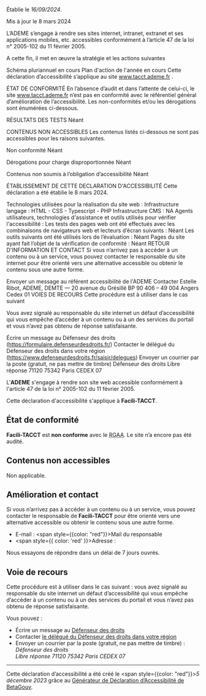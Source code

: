 Établie le _16/09/2024_.

Mis à jour le 8 mars 2024

L’ADEME s’engage à rendre ses sites internet, intranet, extranet et ses applications mobiles, etc. accessibles conformément à l’article 47 de la loi n° 2005-102 du 11 février 2005.

A cette fin, il met en œuvre la stratégie et les actions suivantes

Schéma pluriannuel en cours
Plan d'action de l'année en cours
Cette déclaration d’accessibilité s’applique au site www.tacct.ademe.fr .

ÉTAT DE CONFORMITÉ
En l’absence d’audit et dans l’attente de celui-ci, le site www.tacct.ademe.fr n’est pas en conformité avec le référentiel général d’amélioration de l’accessibilité. Les non-conformités et/ou les dérogations sont énumérées ci-dessous.

RÉSULTATS DES TESTS
Néant

CONTENUS NON ACCESSIBLES
Les contenus listés ci-dessous ne sont pas accessibles pour les raisons suivantes.

Non conformité
Néant

Dérogations pour charge disproportionnée
Néant

Contenus non soumis à l’obligation d’accessibilité
Néant

ÉTABLISSEMENT DE CETTE DECLARATION D'ACCESSIBILITÉ
Cette déclaration a été établie le 8 mars 2024.

Technologies utilisées pour la réalisation du site web :
Infrastructure langage : HTML - CSS - Typescript - PHP
Infrastructure CMS : NA
Agents utilisateurs, technologies d'assistance et outils utilisés pour vérifier l'accessibilité :
Les tests des pages web ont été effectués avec les combinaisons de navigateurs web et lecteurs d’écran suivants : Néant
Les outils suivants ont été utilisés lors de l’évaluation : Néant
Pages du site ayant fait l’objet de la vérification de conformité : Néant
RETOUR D'INFORMATION ET CONTACT
Si vous n’arrivez pas à accéder à un contenu ou à un service, vous pouvez contacter le responsable du site internet pour être orienté vers une alternative accessible ou obtenir le contenu sous une autre forme.

Envoyer un message au référent accessibilité de l'ADEME
Contacter Estelle Ribot, ADEME, DEMTE — 20 avenue du Grésillé BP 90 406 – 49 004 Angers Cedex 01
VOIES DE RECOURS
Cette procédure est à utiliser dans le cas suivant

Vous avez signalé au responsable du site internet un défaut d’accessibilité qui vous empêche d’accéder à un contenu ou à un des services du portail et vous n’avez pas obtenu de réponse satisfaisante.

Écrire un message au Défenseur des droits (https://formulaire.defenseurdesdroits.fr/)
Contacter le délégué du Défenseur des droits dans votre région (https://www.defenseurdesdroits.fr/saisir/delegues)
Envoyer un courrier par la poste (gratuit, ne pas mettre de timbre)
Défenseur des droits
Libre réponse 71120 75342 Paris CEDEX 07

L'**ADEME** s'engage à rendre son site web accessible conformément à l'article 47 de la loi n° 2005-102 du 11 février 2005.

Cette déclaration d'accessibilité s'applique à **Facili-TACCT**.

## État de conformité

**Facili-TACCT** est **non conforme** avec le <abbr title="Référentiel général d’amélioration de l’accessibilité">RGAA</abbr>. Le site n’a encore pas été audité.

## Contenus non accessibles

Non applicable.

## Amélioration et contact

Si vous n’arrivez pas à accéder à un contenu ou à un service, vous pouvez contacter le responsable de **Facili-TACCT** pour être orienté vers une alternative accessible ou obtenir le contenu sous une autre forme.

- E-mail : <span style={{color: "red"}}>Mail du responsable</span>
- <span style={{ color: 'red' }}>Adresse : </span>

Nous essayons de répondre dans un délai de 7 jours ouvrés.

## Voie de recours

Cette procédure est à utiliser dans le cas suivant : vous avez signalé au responsable du site internet un défaut d’accessibilité qui vous empêche d’accéder à un contenu ou à un des services du portail et vous n’avez pas obtenu de réponse satisfaisante.

Vous pouvez :

- Écrire un message au [Défenseur des droits](https://formulaire.defenseurdesdroits.fr/)
- Contacter [le délégué du Défenseur des droits dans votre région](https://www.defenseurdesdroits.fr/saisir/delegues)
- Envoyer un courrier par la poste (gratuit, ne pas mettre de timbre) :
  <address>
    Défenseur des droits
    <br />
    Libre réponse 71120 75342 Paris CEDEX 07
  </address>

---

Cette déclaration d’accessibilité a été créé le <span style={{color: "red"}}>_5 décembre 2023_ grâce au [Générateur de Déclaration d’Accessibilité de BetaGouv](https://betagouv.github.io/a11y-generateur-declaration/#create).</span>
